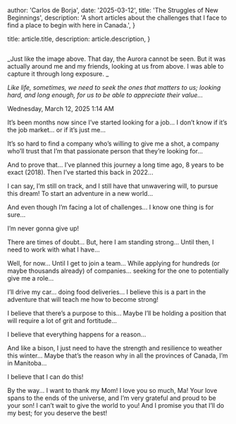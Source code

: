 
  author: 'Carlos de Borja',
  date: '2025-03-12',
  title: 'The Struggles of New Beginnings',
  description:
    'A short articles about the challenges that I face to find a place to begin with here in Canada.',
}

  title: article.title,
  description: article.description,
}


<Image src={designSystem} alt="" />

_Just like the image above. That day, the Aurora cannot be seen. But it was actually around me and my friends, looking at us from above. I was able to capture it through long exposure. _

_Like life, sometimes, we need to seek the ones that matters to us; looking hard, and long enough, for us to be able to appreciate their value..._

Wednesday, March 12, 2025 1:14 AM

It’s been months now since I’ve started looking for a job... I don’t know if it’s the job market... or if it’s just me...

It’s so hard to find a company who’s willing to give me a shot, a company who’ll trust that I’m that passionate person that they’re looking for...

And to prove that... I’ve planned this journey a long time ago, 8 years to be exact (2018). Then I’ve started this back in 2022...

I can say, I’m still on track, and I still have that unwavering will, to pursue this dream! To start an adventure in a new world...

And even though I’m facing a lot of challenges... I know one thing is for sure...

I’m never gonna give up!

There are times of doubt... But, here I am standing strong... Until then, I need to work with what I have...

Well, for now... Until I get to join a team... While applying for hundreds (or maybe thousands already) of companies... seeking for the one to potentially give me a role...

I’ll drive my car... doing food deliveries... I believe this is a part in the adventure that will teach me how to become strong!

I believe that there’s a purpose to this... Maybe I’ll be holding a position that will require a lot of grit and fortitude...

I believe that everything happens for a reason...

And like a bison, I just need to have the strength and resilience to weather this winter... Maybe that’s the reason why in all the provinces of Canada, I’m in Manitoba...

I believe that I can do this!

By the way... I want to thank my Mom! I love you so much, Ma! Your love spans to the ends of the universe, and I’m very grateful and proud to be your son! I can’t wait to give the world to you! And I promise you that I’ll do my best; for you deserve the best!

